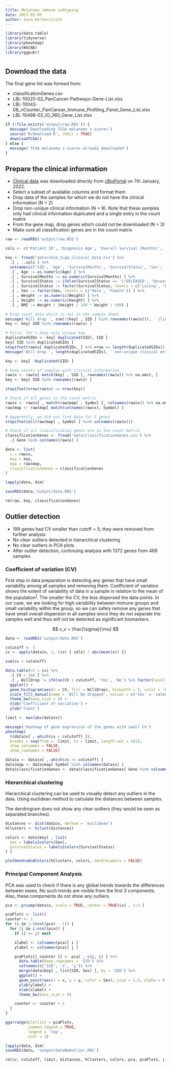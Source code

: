 ```yaml
---
title: Melanoma immune subtyping
date: 2023-02-05
author: Ieva Kerševičiūtė
---
```


```r
library(data.table)
library(tidyverse)
library(pheatmap)
library(WGCNA)
library(ggpubr)
```

# {.tabset .tabset-pills .unlisted .unnumbered}

## Download the data

The final gene list was formed from:

- classificationGenes.csv
- LBL-10025-02_PanCancer-Pathways-Gene-List.xlsx
- LBL-10043-08_nCounter_PanCancer_Immune_Profiling_Panel_Gene_List.xlsx
- LBL-10498-02_IO_360_Gene_List.xlsx

```r
if (!file.exists('output/raw.RDS')) {
  message('Downloading TCGA melanoma z-scores')
  source('R/download.R', chdir = TRUE)
  downloadTCGA()
} else {
  message('TCGA melanoma z-scores already downloaded')
}
```

## Prepare the clinical information

- [Clinical data](http://www.cbioportal.org/study/clinicalData?id=skcm_tcga) was downloaded directly from
  [cBioPortal](www.cbioportal.org) on 7th January, 2022.
- Select a subset of available columns and format them
- Drop data of the samples for which we do not have the clinical information (N = 2)
- Drop non-unique clinical information (N = 9). Note that these samples only had clinical information duplicated
  and a single entry in the count matrix
- From the gene map, drop genes which could not be downloaded (N = 3)
- Make sure all classification genes are in the count matrix

```r
raw <- readRDS('output/raw.RDS')

cols <- c('Patient ID', 'Diagnosis Age', 'Overall Survival (Months)', 'Overall Survival Status', 'Sex', 'Patient Weight', 'Patient Height')

key <- fread('data/skcm_tcga_clinical_data.tsv') %>%
  .[ , ..cols ] %>%
  setnames(c('SID', 'Age', 'SurvivalMonths', 'SurvivalStatus', 'Sex', 'Weight', 'Height')) %>%
  .[ , Age := as.numeric(Age) ] %>%
  .[ , SurvivalMonths := as.numeric(SurvivalMonths) ] %>%
  .[ , SurvivalStatus := ifelse(SurvivalStatus == '1:DECEASED', 'Deceased', 'Living') ] %>%
  .[ , SurvivalStatus := factor(SurvivalStatus, levels = c('Living', 'Deceased')) ] %>%
  .[ , Sex := factor(Sex, levels = c('Male', 'Female')) ] %>%
  .[ , Weight := as.numeric(Weight) ] %>%
  .[ , Height := as.numeric(Height) ] %>%
  .[ , BMI := Weight / (Height / 100 * Height / 100) ]

# Drop count data which is not in the sample sheet
message('Will drop ', sum(!(key[ , SID ] %in% rownames(raw$x))), ' clinical entries without count data.') # 2
key <- key[ SID %in% rownames(raw$x) ]

# First, let's keep only unique key
duplicatedSIDs <- key[ duplicated(SID), SID ]
key[ SID %in% duplicatedSIDs ]
stopifnot(raw$x[ duplicatedSIDs, ] %>% nrow == length(duplicatedSIDs)) # make sure only clinical info is duplicated
message('Will drop ', length(duplicatedSIDs), ' non-unique clinical entries.') # 9

key <- key[ !duplicated(SID) ]

# Keep counts of samples with clinical information
raw$x <- raw$x[ match(key[ , SID ], rownames(raw$x)) %>% na.omit, ]
key <- key[ SID %in% rownames(raw$x) ]

stopifnot(nrow(raw$x) == nrow(key))

# Check if all genes in the count matrix
raw$x <- raw$x[ , match(raw$map[ , Symbol ], colnames(raw$x)) %>% na.omit ]
raw$map <- raw$map[ match(colnames(raw$x), Symbol) ]

# Apparently, we did not find data for 3 genes
stopifnot(all(raw$map[ , Symbol ] %in% colnames(raw$x)))

# Check if all classification genes are in the count matrix
classificationGenes <- fread('data/classificationGenes.csv') %>%
  .[ Gene %in% colnames(raw$x) ]

data <- list(
  x = raw$x,
  key = key,
  map = raw$map,
  classificationGenes = classificationGenes
)

lapply(data, dim)

saveRDS(data,'output/data.RDS')
```

```r
rm(raw, key, classificationGenes)
```

## Outlier detection

- 199 genes had CV smaller than cutoff = 5; they were removed from further analysis
- No clear outliers detected in hierarchical clustering
- No clear outliers in PCA plots
- After outlier detection, continuing analysis with 1372 genes from 469 samples

### Coefficient of variation (CV)

First step in data preparation is detecting any genes that have small variability among all samples and removing
them. Coefficient of variation shows the extent of variability of data in a sample in relation to the mean of the
population^[1](https://www.investopedia.com/terms/c/coefficientofvariation.asp)^. The smaller the CV, the less dispersed
the data points. In our case, we are looking for high variability between immune groups and small variability within
the group, so we can safely remove any genes that have small overall dispersion in all samples since they do not
separate the samples well and thus will not be detected as significant biomarkers.

$$
c_v = \frac{\sigma}{\mu}
$$

```r
data <- readRDS('output/data.RDS')

cvCutoff <- 5
cv <- apply(data$x, 2, \(x) { sd(x) / abs(mean(x)) })

sum(cv < cvCutoff)

data.table(CV = cv) %>%
  .[ CV < 100 ] %>%
  .[ , WillDrop := ifelse(CV < cvCutoff, 'Yes', 'No') %>% factor(levels = c('Yes', 'No')) ] %>%
  ggplot() +
  geom_histogram(aes(x = CV, fill = WillDrop), binwidth = 2, color = 'black') +
  scale_fill_manual(name = 'Will be dropped', values = c('Yes' = 'salmon', 'No' = 'white')) +
  theme_bw(base_size = 9) +
  xlab('Coefficient of variation') +
  ylab('Count')

limit <- max(abs(data$x))

message('Heatmap of gene expression of the genes with small CV')
pheatmap(
  t(data$x[ , which(cv < cvCutoff) ]),
  breaks = seq(from = -limit, to = limit, length.out = 101),
  show_colnames = FALSE,
  show_rownames = FALSE)

data$x <- data$x[ , which(cv >= cvCutoff) ]
data$map <- data$map[ Symbol %in% colnames(data$x) ]
data$classificationGenes <- data$classificationGenes[ Gene %in% colnames(data$x) ]
```

### Hierarchical clustering

Hierarchical clustering can be used to visually detect any outliers in the data. Using euclidean method to calculate
the distances between samples.

The dendrogram does not show any clear outliers (they would be seen as separated branches).

```r
distances <- dist(data$x, method = 'euclidean')
hClusters <- hclust(distances)

colors <- data$key[ , list(
  Sex = labels2colors(Sex),
  SurvivalStatus = labels2colors(SurvivalStatus)
) ]

plotDendroAndColors(hClusters, colors, dendroLabels = FALSE)
```

### Principal Component Analysis

PCA was used to check if there is any global trends towards the differences between sexes. No such trends are visible
from the first 3 components. Also, these components do not show any outliers.

```r
pca <- prcomp(data$x, scale = TRUE, center = TRUE)$x[ , 1:3 ]

pcaPlots <- list()
counter <- 1
for (i in 1:(ncol(pca) - 1)) {
  for (j in i:ncol(pca)) {
    if (i == j) next

    xlabel <- colnames(pca)[ i ]
    ylabel <- colnames(pca)[ j ]

    pcaPlots[[ counter ]] <- pca[ , c(i, j) ] %>%
      data.table(keep.rownames = 'SID') %>%
      setnames(c('SID', 'x', 'y')) %>%
      merge(data$key[ , list(SID, Sex) ], by = 'SID') %>%
      ggplot() +
      geom_point(aes(x = x, y = y, color = Sex), size = 1.5, alpha = 0.75) +
      ylab(ylabel) +
      xlab(xlabel) +
      theme_bw(base_size = 9)

    counter <- counter + 1
  }
}

ggarrange(plotlist = pcaPlots,
          common.legend = TRUE,
          legend = 'top',
          ncol = 3)

lapply(data, dim)
saveRDS(data, 'output/dataNoOutlier.RDS')
```

```r
rm(cv, cvCutoff, limit, distances, hClusters, colors, pca, pcaPlots, i, j, xlabel, ylabel, counter, data)
```
